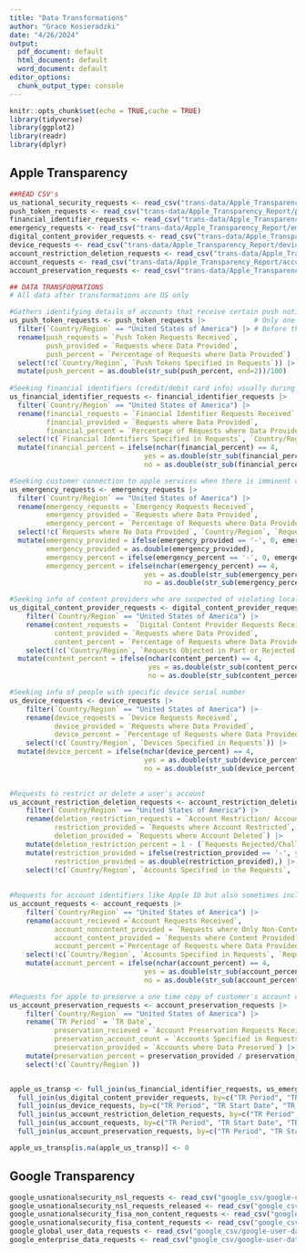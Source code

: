 ```yaml
---
title: "Data Transformations"
author: "Grace Kosieradzki"
date: "4/26/2024"
output:
  pdf_document: default
  html_document: default
  word_document: default
editor_options:
  chunk_output_type: console
---
```


```r
knitr::opts_chunk$set(echo = TRUE,cache = TRUE)
library(tidyverse)
library(ggplot2)
library(readr)
library(dplyr)

```



## Apple Transparency
```r
##READ CSV's
us_national_security_requests <- read_csv("trans-data/Apple_Transparency_Report/us_national_security_requests.csv") 
push_token_requests <- read_csv("trans-data/Apple_Transparency_Report/push_token_requests.csv")
financial_identifier_requests <- read_csv("trans-data/Apple_Transparency_Report/financial_identifier_requests.csv")
emergency_requests <- read_csv("trans-data/Apple_Transparency_Report/emergency_requests.csv")
digital_content_provider_requests <- read_csv("trans-data/Apple_Transparency_Report/digital_content_provider_requests.csv")
device_requests <- read_csv("trans-data/Apple_Transparency_Report/device_requests.csv")
account_restriction_deletion_requests <- read_csv("trans-data/Apple_Transparency_Report/account_restriction_deletion_requests.csv")
account_requests <- read_csv("trans-data/Apple_Transparency_Report/account_requests.csv")
account_preservation_requests <- read_csv("trans-data/Apple_Transparency_Report/account_preservation_requests.csv")

## DATA TRANSFORMATIONS
# All data after transformations are US only

#Gathers identifying details of accounts that receive certain push notifs
us_push_token_requests <- push_token_requests |>            # Only one row of data in the US during 2022 H2
  filter(`Country/Region` == "United States of America") |> # Before this push token requests were in account/device requests
  rename(push_requests = `Push Token Requests Received`,
         push_provided = `Requests where Data Provided`,
         push_percent = `Percentage of Requests where Data Provided`) |> 
  select(!c(`Country/Region`, `Push Tokens Specified in Requests`)) |> 
  mutate(push_percent = as.double(str_sub(push_percent, end=2))/100)
  
#Seeking financial identifiers (credit/debit card info) usually during suspected fraud cases
us_financial_identifier_requests <- financial_identifier_requests |>
  filter(`Country/Region` == "United States of America") |> 
  rename(financial_requests = `Financial Identifier Requests Received`,
         financial_provided = `Requests where Data Provided`,
         financial_percent = `Percentage of Requests where Data Provided`)  |> 
  select(!c(`Financial Identifiers Specified in Requests`, `Country/Region`)) |> 
  mutate(financial_percent = ifelse(nchar(financial_percent) == 4,                       #change percent from str to double
                                 yes = as.double(str_sub(financial_percent, end=3))/100,
                                 no = as.double(str_sub(financial_percent, end=2))/100)) 

#Seeking customer connection to apple services when there is imminent danger to a person (i.e accessing find my friend data for a missing person case)
us_emergency_requests <- emergency_requests |> 
  filter(`Country/Region` == "United States of America") |> 
  rename(emergency_requests = `Emergency Requests Received`,
         emergency_provided = `Requests where Data Provided`,
         emergency_percent = `Percentage of Requests where Data Provided`) |>
  select(!c(`Requests where No Data Provided`, `Country/Region`, `Requests Rejected/Challenged and No Data Provided`)) |> 
  mutate(emergency_provided = ifelse(emergency_provided == '-', 0, emergency_provided),
         emergency_provided = as.double(emergency_provided),
         emergency_percent = ifelse(emergency_percent == '-', 0, emergency_percent),
         emergency_percent = ifelse(nchar(emergency_percent) == 4,
                                 yes = as.double(str_sub(emergency_percent, end=3))/100,
                                 no = as.double(str_sub(emergency_percent, end=2))/100))

#Seeking info of content providers who are suspected of violating local law 
us_digital_content_provider_requests <- digital_content_provider_requests |> 
    filter(`Country/Region` == "United States of America") |> 
    rename(content_requests =  `Digital Content Provider Requests Received`,
           content_provided = `Requests where Data Provided`,
           content_percent = `Percentage of Requests where Data Provided`) |> 
    select(!c(`Country/Region`, `Requests Objected in Part or Rejected in Full`)) |> 
  mutate(content_percent = ifelse(nchar(content_percent) == 4,                         
                                  yes = as.double(str_sub(content_percent, end=3))/100, 
                                  no = as.double(str_sub(content_percent, end=2))/100))

#Seeking info of people with specific device serial number
us_device_requests <- device_requests |> 
    filter(`Country/Region` == "United States of America") |> 
    rename(device_requests = `Device Requests Received`,
           device_provided = `Requests where Data Provided`,
           device_percent = `Percentage of Requests where Data Provided`) |> 
    select(!c(`Country/Region`, `Devices Specified in Requests`)) |> 
  mutate(device_percent = ifelse(nchar(device_percent) == 4,
                                 yes = as.double(str_sub(device_percent, end=3))/100,
                                 no = as.double(str_sub(device_percent, end=2))/100)) 
          

#Requests to restrict or delete a user's account
us_account_restriction_deletion_requests <- account_restriction_deletion_requests |> 
    filter(`Country/Region` == "United States of America") |> 
    rename(deletion_restriction_requests = `Account Restriction/ Account Deletion Requests Received`,
           restriction_provided = `Requests where Account Restricted`,
           deletion_provided = `Requests where Account Deleted`) |>           
    mutate(deletion_restriction_percent = 1 - (`Requests Rejected/Challenged where No Action Taken` / deletion_restriction_requests)) |>#calculates % manually
    mutate(restriction_provided = ifelse(restriction_provided == '-', yes = 0, no = restriction_provided),
           restriction_provided = as.double(restriction_provided),) |> 
    select(!c(`Country/Region`, `Accounts Specified in the Requests`, `Requests Rejected/Challenged where No Action Taken`)) 
    
 
#Requests for account identifiers like Apple ID but also sometimes included content requests such as photos and contacts
us_account_requests <- account_requests |> 
    filter(`Country/Region` == "United States of America") |> 
    rename(account_recieved =`Account Requests Received`,
           account_noncontent_provided = `Requests where Only Non-Content Data Provided`,
           account_content_provided = `Requests where Content Provided`,
           account_percent =`Percentage of Requests where Data Provided`) |> 
    select(!c(`Country/Region`, `Accounts Specified in Requests`, `Requests Challenged in Part or Rejected in Full`)) |> 
    mutate(account_percent = ifelse(nchar(account_percent) == 4,
                                 yes = as.double(str_sub(account_percent, end=3))/100,
                                 no = as.double(str_sub(account_percent, end=2))/100))

#Requests for apple to preserve a one time copy of customer's account data while legal requests are being obtained
us_account_preservation_requests <- account_preservation_requests |> 
    filter(`Country/Region` == "United States of America") |> 
    rename(`TR Period` = `TR Date`,
           preservation_recieved = `Account Preservation Requests Received`,
           preservation_account_count = `Accounts Specified in Requests`,
           preservation_provided = `Accounts where Data Preserved`) |> 
    mutate(preservation_percent = preservation_provided / preservation_account_count) |>  
    select(!c(`Country/Region`))


apple_us_transp <- full_join(us_financial_identifier_requests, us_emergency_requests, by=c("TR Period", "TR Start Date", "TR End Date")) |> 
  full_join(us_digital_content_provider_requests, by=c("TR Period", "TR Start Date", "TR End Date")) |> 
  full_join(us_device_requests, by=c("TR Period", "TR Start Date", "TR End Date")) |> 
  full_join(us_account_restriction_deletion_requests, by=c("TR Period", "TR Start Date", "TR End Date")) |> 
  full_join(us_account_requests, by=c("TR Period", "TR Start Date", "TR End Date")) |>
  full_join(us_account_preservation_requests, by=c("TR Period", "TR Start Date", "TR End Date")) 

apple_us_transp[is.na(apple_us_transp)] <- 0
```


## Google Transparency
```r
google_usnationalsecurity_nsl_requests <- read_csv("google_csv/google-user-data-requests/google-usnationalsecurity-nsl-requests.csv")
google_usnationalsecurity_nsl_requests_released <- read_csv("google_csv/google-user-data-requests/google-usnationalsecurity-nsl-requests-released.csv")
google_usnationalsecurity_fisa_non_content_requests <- read_csv("google_csv/google-user-data-requests/google-usnationalsecurity-fisa-non-content-requests.csv")
google_usnationalsecurity_fisa_content_requests <- read_csv("google_csv/google-user-data-requests/google-usnationalsecurity-fisa-content-requests.csv")
google_global_user_data_requests <- read_csv("google_csv/google-user-data-requests/google-global-user-data-requests.csv")
google_enterprise_data_requests <- read_csv("google_csv/google-user-data-requests/google-enterprise-data-requests.csv")
```